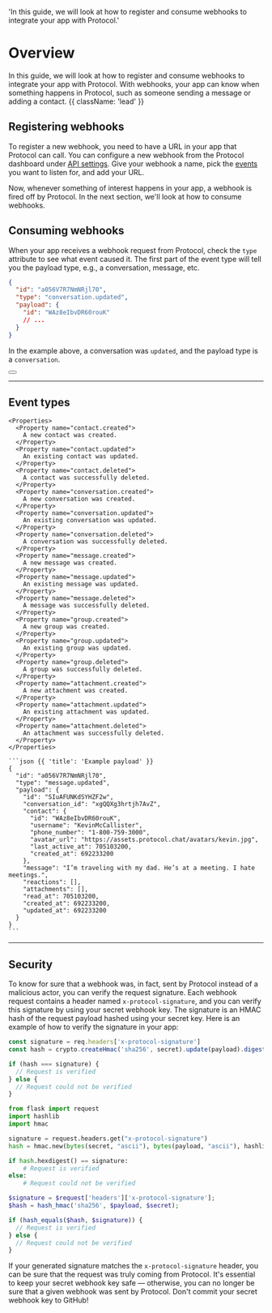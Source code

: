   'In this guide, we will look at how to register and consume webhooks to integrate your app with Protocol.'

# Overview

In this guide, we will look at how to register and consume webhooks to integrate your app with Protocol. With webhooks, your app can know when something happens in Protocol, such as someone sending a message or adding a contact. {{ className: 'lead' }}

## Registering webhooks

To register a new webhook, you need to have a URL in your app that Protocol can call. You can configure a new webhook from the Protocol dashboard under [API settings](#). Give your webhook a name, pick the [events](#event-types) you want to listen for, and add your URL.

Now, whenever something of interest happens in your app, a webhook is fired off by Protocol. In the next section, we'll look at how to consume webhooks.

## Consuming webhooks

When your app receives a webhook request from Protocol, check the `type` attribute to see what event caused it. The first part of the event type will tell you the payload type, e.g., a conversation, message, etc.

```json {{ title: 'Example webhook payload' }}
{
  "id": "a056V7R7NmNRjl70",
  "type": "conversation.updated",
  "payload": {
    "id": "WAz8eIbvDR60rouK"
    // ...
  }
}
```

In the example above, a conversation was `updated`, and the payload type is a `conversation`.

<div className="not-prose">
  <Button
    href="#event-types"
    variant="text"
    arrow="right"
    children="See all event types"
  />
</div>

---

## Event types

<Row>
  <Col>

    <Properties>
      <Property name="contact.created">
        A new contact was created.
      </Property>
      <Property name="contact.updated">
        An existing contact was updated.
      </Property>
      <Property name="contact.deleted">
        A contact was successfully deleted.
      </Property>
      <Property name="conversation.created">
        A new conversation was created.
      </Property>
      <Property name="conversation.updated">
        An existing conversation was updated.
      </Property>
      <Property name="conversation.deleted">
        A conversation was successfully deleted.
      </Property>
      <Property name="message.created">
        A new message was created.
      </Property>
      <Property name="message.updated">
        An existing message was updated.
      </Property>
      <Property name="message.deleted">
        A message was successfully deleted.
      </Property>
      <Property name="group.created">
        A new group was created.
      </Property>
      <Property name="group.updated">
        An existing group was updated.
      </Property>
      <Property name="group.deleted">
        A group was successfully deleted.
      </Property>
      <Property name="attachment.created">
        A new attachment was created.
      </Property>
      <Property name="attachment.updated">
        An existing attachment was updated.
      </Property>
      <Property name="attachment.deleted">
        An attachment was successfully deleted.
      </Property>
    </Properties>

  </Col>
  <Col sticky>

    ```json {{ 'title': 'Example payload' }}
    {
      "id": "a056V7R7NmNRjl70",
      "type": "message.updated",
      "payload": {
        "id": "SIuAFUNKdSYHZF2w",
        "conversation_id": "xgQQXg3hrtjh7AvZ",
        "contact": {
          "id": "WAz8eIbvDR60rouK",
          "username": "KevinMcCallister",
          "phone_number": "1-800-759-3000",
          "avatar_url": "https://assets.protocol.chat/avatars/kevin.jpg",
          "last_active_at": 705103200,
          "created_at": 692233200
        },
        "message": "I’m traveling with my dad. He’s at a meeting. I hate meetings.",
        "reactions": [],
        "attachments": [],
        "read_at": 705103200,
        "created_at": 692233200,
        "updated_at": 692233200
      }
    }
    ```

  </Col>
</Row>

---

## Security

To know for sure that a webhook was, in fact, sent by Protocol instead of a malicious actor, you can verify the request signature. Each webhook request contains a header named `x-protocol-signature`, and you can verify this signature by using your secret webhook key. The signature is an HMAC hash of the request payload hashed using your secret key. Here is an example of how to verify the signature in your app:

<CodeGroup title="Verifying a request">

```js
const signature = req.headers['x-protocol-signature']
const hash = crypto.createHmac('sha256', secret).update(payload).digest('hex')

if (hash === signature) {
  // Request is verified
} else {
  // Request could not be verified
}
```

```python
from flask import request
import hashlib
import hmac

signature = request.headers.get("x-protocol-signature")
hash = hmac.new(bytes(secret, "ascii"), bytes(payload, "ascii"), hashlib.sha256)

if hash.hexdigest() == signature:
    # Request is verified
else:
    # Request could not be verified
```

```php
$signature = $request['headers']['x-protocol-signature'];
$hash = hash_hmac('sha256', $payload, $secret);

if (hash_equals($hash, $signature)) {
  // Request is verified
} else {
  // Request could not be verified
}
```

</CodeGroup>

If your generated signature matches the `x-protocol-signature` header, you can be sure that the request was truly coming from Protocol. It's essential to keep your secret webhook key safe — otherwise, you can no longer be sure that a given webhook was sent by Protocol. Don't commit your secret webhook key to GitHub!


